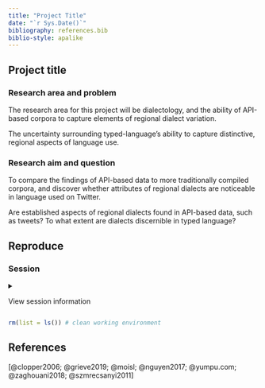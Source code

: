 ```yaml
---
title: "Project Title"
date: "`r Sys.Date()`"
bibliography: references.bib
biblio-style: apalike
---
```


## Project title

<!-- Add overview of the project here. -->

### Research area and problem

The research area for this project will be dialectology, and the ability of API-based corpora to capture elements of regional dialect variation.

The uncertainty surrounding typed-language's ability to capture distinctive, regional aspects of language use.

### Research aim and question

To compare the findings of API-based data to more traditionally compiled corpora, and discover whether attributes of regional dialects are noticeable in language used on Twitter.

Are established aspects of regional dialects found in API-based data, such as tweets? To what extent are dialects discernible in typed language?

## Reproduce

### Session

<details>

<summary>

View session information

</summary>

```r
sessioninfo::session_info()
```

</details>

```r
rm(list = ls()) # clean working environment
```

## References

[@clopper2006; @grieve2019; @moisl; @nguyen2017; @yumpu.com; @zaghouani2018; @szmrecsanyi2011]
